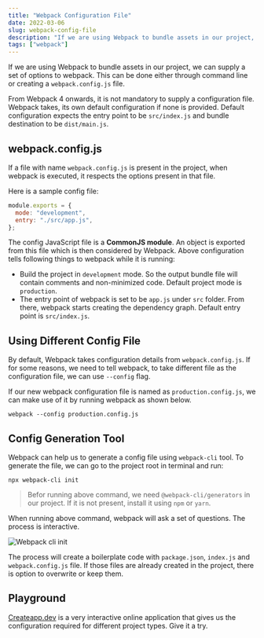 ```yaml
---
title: "Webpack Configuration File"
date: 2022-03-06
slug: webpack-config-file
description: "If we are using Webpack to bundle assets in our project, we can supply a set options to webpack. This can be done either through command line or creating a `webpack.config.js` file."
tags: ["webpack"]
---
```



If we are using Webpack to bundle assets in our project, we can supply a set of options to webpack. This can be done either through command line or creating a `webpack.config.js` file.

From Webpack 4 onwards, it is not mandatory to supply a configuration file. Webpack takes, its own default configuration if none is provided. Default configuration expects the entry point to be `src/index.js` and bundle destination to be `dist/main.js`.

## webpack.config.js

If a file with name `webpack.config.js` is present in the project, when webpack is executed, it respects the options present in that file.

Here is a sample config file:

```javascript
module.exports = {
  mode: "development",
  entry: "./src/app.js",
};
```

The config JavaScript file is a **CommonJS module**. An object is exported from this file which is then considered by Webpack. Above configuration tells following things to webpack while it is running:

- Build the project in `development` mode. So the output bundle file will contain comments and non-minimized code. Default project mode is `production`.
- The entry point of webpack is set to be `app.js` under `src` folder. From there, webpack starts creating the dependency graph. Default entry point is `src/index.js`.

## Using Different Config File

By default, Webpack takes configuration details from `webpack.config.js`. If for some reasons, we need to tell webpack, to take different file as the configuration file, we can use `--config` flag.

If our new webpack configuration file is named as `production.config.js`, we can make use of it by running webpack as shown below.

```
webpack --config production.config.js
```

## Config Generation Tool

Webpack can help us to generate a config file using `webpack-cli` tool. To generate the file, we can go to the project root in terminal and run:

```
npx webpack-cli init
```

> Befor running above command, we need `@webpack-cli/generators` in our project. If it is not present, install it using `npm` or `yarn`.

When running above command, webpack will ask a set of questions. The process is interactive.

<Image src={imgWebpackCliInit} alt="Webpack cli init" />

The process will create a boilerplate code with `package.json`, `index.js` and `webpack.config.js` file. If those files are already created in the project, there is option to overwrite or keep them.

## Playground

[Createapp.dev](https://createapp.dev/) is a very interactive online application that gives us the configuration required for different project types. Give it a try.
